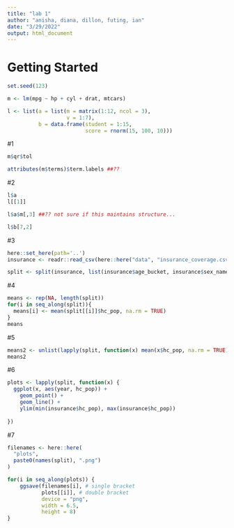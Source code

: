 ```yaml
---
title: "lab 1"
author: "anisha, diana, dillon, futing, ian"
date: "3/29/2022"
output: html_document
---
```


# Getting Started
```r

set.seed(123) 

m <- lm(mpg ~ hp + cyl + drat, mtcars)

l <- list(a = list(m = matrix(1:12, ncol = 3),
                   v = 1:7),
          b = data.frame(student = 1:15,
                         score = rnorm(15, 100, 10)))
```


#1
```r
m$qr$tol

attributes(m$terms)$term.labels ##??

```


#2

```r
l$a
l[[1]]

l$a$m[,3] ##?? not sure if this maintains structure...

l$b[7,2]
```


#3
```r
here::set_here(path='..')
insurance <- readr::read_csv(here::here("data", "insurance_coverage.csv"))

split <- split(insurance, list(insurance$age_bucket, insurance$sex_name))
```

#4
```r
means <- rep(NA, length(split))
for(i in seq_along(split)){
  means[i] <- mean(split[[i]]$hc_pop, na.rm = TRUE)
}
means
```

#5
```r
means2 <- unlist(lapply(split, function(x) mean(x$hc_pop, na.rm = TRUE)))
means2
```

#6
```r
plots <- lapply(split, function(x) {
  ggplot(x, aes(year, hc_pop)) +
    geom_point() +
    geom_line() +
    ylim(min(insurance$hc_pop), max(insurance$hc_pop))
    
})

```

#7
```r
filenames <- here::here(
  "plots",
  paste0(names(split), ".png")
)

for(i in seq_along(plots)) {
    ggsave(filenames[i], # single bracket
           plots[[i]], # double bracket
           device = "png",
           width = 6.5, 
           height = 8)
}

```

